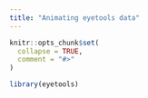 ```yaml
---
title: "Animating eyetools data"
---
```


```r
knitr::opts_chunk$set(
  collapse = TRUE,
  comment = "#>"
)
```

```r
library(eyetools)
```
